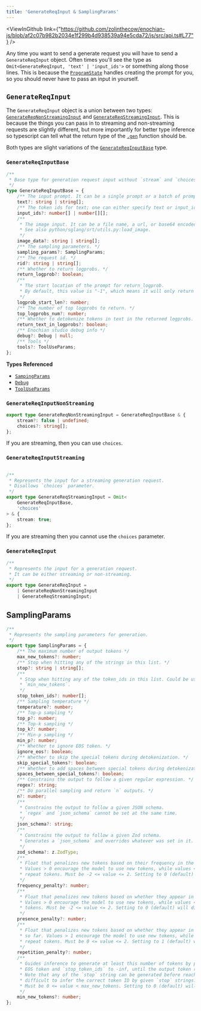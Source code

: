 ```yaml
---
title: 'GenerateReqInput & SamplingParams'
---
```



<ViewInGithub link={"https://github.com/zolinthecow/enochian-js/blob/af2c07b982b2034e1f299b4d938539a94e5cda72/js/src/api.ts#L77"} />

Any time you want to send a generate request you will have to send a `GenerateReqInput` object.
Often times you'll see the type as `Omit<GenerateReqInput, 'text' | 'input_ids'>` or something
along those lines. This is because the [`ProgramState`](/api-reference/program-state) handles
creating the prompt for you, so you should never have to pass an input in yourself.

## `GenerateReqInput`

The `GenerateReqInput` object is a union between two types:
[`GenerateReqNonStreamingInput`](/api-reference/request-types#GenerateReqNonStreamingInput)
and [`GenerateReqStreamingInput`](/api-reference/request-types#GenerateReqNonStreamingInput).
This is because the things you can pass in to streaming and non-streaming requests are
slightly different, but more importantly for better type inference so typescript can tell
what the return type of the [`.gen`](/api-reference/program-state#gen) function should be.

Both types are slight variations of the [`GenerateReqInputBase`](/api-reference/request-types#GenerateReqInputBase) type.

### `GenerateReqInputBase`

```typescript
/**
 * Base type for generation request input without `stream` and `choices`.
 */
type GenerateReqInputBase = {
    /** The input prompt. It can be a single prompt or a batch of prompts. */
    text?: string | string[];
    /** The token ids for text; one can either specify text or input_ids. */
    input_ids?: number[] | number[][];
    /**
     * The image input. It can be a file name, a url, or base64 encoded string.
     * See also python/sglang/srt/utils.py:load_image.
     */
    image_data?: string | string[];
    /** The sampling parameters. */
    sampling_params?: SamplingParams;
    /** The request id. */
    rid?: string | string[];
    /** Whether to return logprobs. */
    return_logprob?: boolean;
    /**
     * The start location of the prompt for return_logprob.
     * By default, this value is "-1", which means it will only return logprobs for output tokens.
     */
    logprob_start_len?: number;
    /** The number of top logprobs to return. */
    top_logprobs_num?: number;
    /** Whether to detokenize tokens in text in the returned logprobs. */
    return_text_in_logprobs?: boolean;
    /** Enochian studio debug info */
    debug?: Debug | null;
    /** Tools */
    tools?: ToolUseParams;
};
```

**Types Referenced**
- [`SampingParams`](/api-reference/request-types#SamplingParams)
- [`Debug`](https://github.com/zolinthecow/enochian-js/blob/af2c07b982b2034e1f299b4d938539a94e5cda72/js/src/api.ts#L3)
- [`ToolUseParams`](/api-reference/program-state#ToolUseParams)

### `GenerateReqInputNonStreaming`

```typescript
export type GenerateReqNonStreamingInput = GenerateReqInputBase & {
    stream?: false | undefined;
    choices?: string[];
};
```

If you are streaming, then you can use `choices`.

### `GenerateReqInputStreaming`

```typescript

/**
 * Represents the input for a streaming generation request.
 * Disallows `choices` parameter.
 */
export type GenerateReqStreamingInput = Omit<
    GenerateReqInputBase,
    'choices'
> & {
    stream: true;
};
```

If you are streaming then you cannot use the `choices` parameter.

### `GenerateReqInput`

```typescript
/**
 * Represents the input for a generation request.
 * It can be either streaming or non-streaming.
 */
export type GenerateReqInput =
    | GenerateReqNonStreamingInput
    | GenerateReqStreamingInput;
```

## SamplingParams

```typescript
/**
 * Represents the sampling parameters for generation.
 */
export type SamplingParams = {
    /** The maximum number of output tokens */
    max_new_tokens?: number;
    /** Stop when hitting any of the strings in this list. */
    stop?: string | string[];
    /**
     * Stop when hitting any of the token_ids in this list. Could be useful when mixed with
     * `min_new_tokens`.
     */
    stop_token_ids?: number[];
    /** Sampling temperature */
    temperature?: number;
    /** Top-p sampling */
    top_p?: number;
    /** Top-k sampling */
    top_k?: number;
    /** Min-p sampling */
    min_p?: number;
    /** Whether to ignore EOS token. */
    ignore_eos?: boolean;
    /** Whether to skip the special tokens during detokenization. */
    skip_special_tokens?: boolean;
    /** Whether to add spaces between special tokens during detokenization. */
    spaces_between_special_tokens?: boolean;
    /** Constrains the output to follow a given regular expression. */
    regex?: string;
    /** Do parallel sampling and return `n` outputs. */
    n?: number;
    /**
     * Constrains the output to follow a given JSON schema.
     * `regex` and `json_schema` cannot be set at the same time.
     */
    json_schema?: string;
    /**
     * Constrains the output to follow a given Zod schema.
     * Generates a `json_schema` and overrides whatever was set in it.
     */
    zod_schema?: z.ZodType;
    /**
     * Float that penalizes new tokens based on their frequency in the generated text so far.
     * Values > 0 encourage the model to use new tokens, while values < 0 encourage the model to
     * repeat tokens. Must be -2 <= value <= 2. Setting to 0 (default) will disable this penalty.
     */
    frequency_penalty?: number;
    /**
     * Float that penalizes new tokens based on whether they appear in the generated text so far.
     * Values > 0 encourage the model to use new tokens, while values < 0 encourage the model to repeat
     * tokens. Must be -2 <= value <= 2. Setting to 0 (default) will disable this penalty.
     */
    presence_penalty?: number;
    /**
     * Float that penalizes new tokens based on whether they appear in the prompt and the generated text
     * so far. Values > 1 encourage the model to use new tokens, while values < 1 encourage the model to
     * repeat tokens. Must be 0 <= value <= 2. Setting to 1 (default) will disable this penalty.
     */
    repetition_penalty?: number;
    /**
     * Guides inference to generate at least this number of tokens by penalizing logits of tokenizer's
     * EOS token and `stop_token_ids` to -inf, until the output token reaches given length.
     * Note that any of the `stop` string can be generated before reaching `min_new_tokens`, as it is
     * difficult to infer the correct token ID by given `stop` strings.
     * Must be 0 <= value < max_new_tokens. Setting to 0 (default) will disable this penalty.
     */
    min_new_tokens?: number;
};
```
